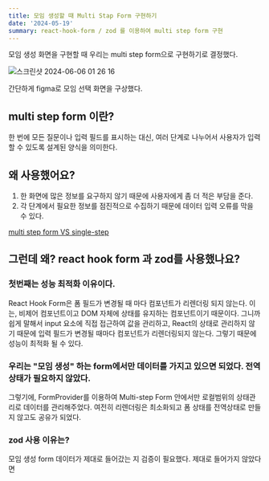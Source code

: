 ```yaml
---
title: 모임 생성할 때 Multi Stap Form 구현하기
date: '2024-05-19'
summary: react-hook-form / zod 를 이용하여 multi step form 구현
---
```


모임 생성 화면을 구현할 때 우리는 multi step form으로 구현하기로 결정했다.

![스크린샷 2024-06-06 01 26 16](https://github.com/murramge/GongGam_APP_Project/assets/60298173/7480913f-4630-47b4-89eb-07e224c7d59f)

간단하게 figma로 모임 선택 화면을 구상했다.

## multi step form 이란?

한 번에 모든 질문이나 입력 필드를 표시하는 대신, 여러 단계로 나누어서 사용자가 입력할 수 있도록 설계된 양식을 의미한다.

## 왜 사용했어요?

1. 한 화면에 많은 정보를 요구하지 않기 때문에 사용자에게 좀 더 적은 부담을 준다.
2. 각 단계에서 필요한 정보를 점진적으로 수집하기 때문에 데이터 입력 오류를 막을 수 있다.

[multi step form VS single-step](https://heyflow.com/blog/multi-step-vs-single-step-forms/)

## 그런데 왜? react hook form 과 zod를 사용했나요?

### 첫번째는 성능 최적화 이유이다.

React Hook Form은 폼 필드가 변경될 때 마다 컴포넌트가 리렌더링 되지 않는다.
이는, 비제어 컴포넌트이고 DOM 자체에 상태를 유지하는 컴포넌트이기 때문이다.
그니까 쉽게 말해서 input 요소에 직접 접근하여 값을 관리하고, React의 상태로 관리하지 않기 때문에 입력 필드가 변경될 때마다 컴포넌트가 리렌더링되지 않는다.
그렇기 때문에 성능이 최적화 될 수 있다.

### 우리는 "모임 생성" 하는 form에서만 데이터를 가지고 있으면 되었다. 전역 상태가 필요하지 않았다.

그렇기에, FormProvider를 이용하여 Multi-step Form 안에서만 로컬범위의 상태관리로 데이터를 관리해주었다.
여전히 리렌더링은 최소화되고 폼 상태를 전역상태로 만들지 않고도 공유가 되었다.

### zod 사용 이유는?

모임 생성 form 데이터가 제대로 들어갔는 지 검증이 필요했다. 제대로 들어가지 않았다면

